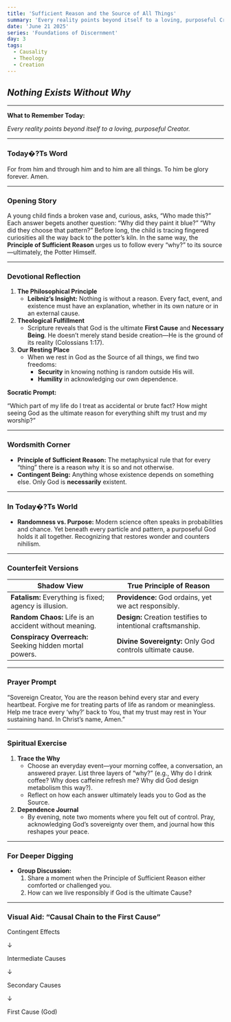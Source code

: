 ```yaml
---
title: 'Sufficient Reason and the Source of All Things'
summary: 'Every reality points beyond itself to a loving, purposeful Creator.'
date: 'June 21 2025'
series: 'Foundations of Discernment'
day: 3
tags:
  - Causality
  - Theology
  - Creation
---
```



## ***Nothing Exists Without Why***

---

**What to Remember Today:**

*Every reality points beyond itself to a loving, purposeful Creator.*

---

### **Today�?Ts Word**

<Scripture refText="Romans 11:36 (ESV)">
For from him and through him and to him are all things. To him be glory forever. Amen.
</Scripture>

---

### **Opening Story**

A young child finds a broken vase and, curious, asks, “Who made this?” Each answer begets another question: “Why did they paint it blue?” “Why did they choose that pattern?” Before long, the child is tracing fingered curiosities all the way back to the potter’s kiln. In the same way, the **Principle of Sufficient Reason** urges us to follow every “why?” to its source—ultimately, the Potter Himself.

---

### **Devotional Reflection**

1. **The Philosophical Principle**
    - **Leibniz’s Insight:** Nothing is without a reason. Every fact, event, and existence must have an explanation, whether in its own nature or in an external cause.
2. **Theological Fulfillment**
    - Scripture reveals that God is the ultimate **First Cause** and **Necessary Being**. He doesn’t merely stand beside creation—He is the ground of its reality (Colossians 1:17).
3. **Our Resting Place**
    - When we rest in God as the Source of all things, we find two freedoms:
        - **Security** in knowing nothing is random outside His will.
        - **Humility** in acknowledging our own dependence.

**Socratic Prompt:**

“Which part of my life do I treat as accidental or brute fact? How might seeing God as the ultimate reason for everything shift my trust and my worship?”

---

### **Wordsmith Corner**

- **Principle of Sufficient Reason:** The metaphysical rule that for every “thing” there is a reason why it is so and not otherwise.
- **Contingent Being:** Anything whose existence depends on something else. Only God is **necessarily** existent.

---

### **In Today�?Ts World**

- **Randomness vs. Purpose:** Modern science often speaks in probabilities and chance. Yet beneath every particle and pattern, a purposeful God holds it all together. Recognizing that restores wonder and counters nihilism.

---

### **Counterfeit Versions**

| **Shadow View** | **True Principle of Reason** |
| --- | --- |
| **Fatalism:** Everything is fixed; agency is illusion. | **Providence:** God ordains, yet we act responsibly. |
| **Random Chaos:** Life is an accident without meaning. | **Design:** Creation testifies to intentional craftsmanship. |
| **Conspiracy Overreach:** Seeking hidden mortal powers. | **Divine Sovereignty:** Only God controls ultimate cause. |

---

### **Prayer Prompt**

“Sovereign Creator, You are the reason behind every star and every heartbeat. Forgive me for treating parts of life as random or meaningless. Help me trace every ‘why?’ back to You, that my trust may rest in Your sustaining hand. In Christ’s name, Amen.”

---

### **Spiritual Exercise**

1. **Trace the Why**
    - Choose an everyday event—your morning coffee, a conversation, an answered prayer. List three layers of “why?” (e.g., Why do I drink coffee? Why does caffeine refresh me? Why did God design metabolism this way?).
    - Reflect on how each answer ultimately leads you to God as the Source.
2. **Dependence Journal**
    - By evening, note two moments where you felt out of control. Pray, acknowledging God’s sovereignty over them, and journal how this reshapes your peace.

---

### **For Deeper Digging**

- **Group Discussion:**
    1. Share a moment when the Principle of Sufficient Reason either comforted or challenged you.
    2. How can we live responsibly if God is the ultimate Cause?

---

### **Visual Aid: “Causal Chain to the First Cause”**

Contingent Effects

↓

Intermediate Causes

↓

Secondary Causes

↓

First Cause (God)


